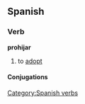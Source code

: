 == Spanish == 
=== Verb === 
'''prohijar'''
# to [[adopt]]
[[Category:Spanish verbs]] 
==== Conjugations ====
{{template:Es:-ar(prohijar)|prohij|prohíj|}}